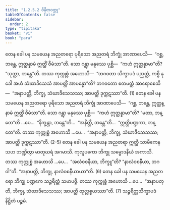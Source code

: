 ```yaml
---
title: "1.2.5.2 ဝိနီတဝတ္ထု"
tableOfContents: false
sidebar:
  order: 2
type: "tipitaka"
basket: "vi"
book: "para"
---
```



<DynamicBreadcrumb />

<Division number="341" book="para">

<Paragraph number="1412" book="para">
တေန ခေါ ပန သမယေန အညတရော ပုရိသော အညတရံ ဘိက္ခုံ အာဏာပေသိ—  “ဂစ္ဆ, ဘန္တေ, ဣတ္ထန္နာမံ ဣတ္ထိံ ဝီမံသာ”တိ. သော ဂန္တွာ မနုဿေ ပုစ္ဆိ—  “ကဟံ ဣတ္ထန္နာမာ”တိ? “သုတ္တာ, ဘန္တေ”တိ. တဿ ကုက္ကုစ္စံ အဟောသိ—  “ဘဂဝတာ သိက္ခာပဒံ ပညတ္တံ, ကစ္စိ နု ခေါ အဟံ သံဃာဒိသေသံ အာပတ္တိံ အာပန္နော”တိ? ဘဂဝတော ဧတမတ္ထံ အာရောစေသိ—  “အနာပတ္တိ, ဘိက္ခု, သံဃာဒိသေသဿ; အာပတ္တိ ဒုက္ကဋဿာ”တိ. (1)
</Paragraph>

<Paragraph number="1413" book="para">
တေန ခေါ ပန သမယေန အညတရော ပုရိသော အညတရံ ဘိက္ခုံ အာဏာပေသိ—  “ဂစ္ဆ, ဘန္တေ, ဣတ္ထန္နာမံ ဣတ္ထိံ ဝီမံသာ”တိ. သော ဂန္တွာ မနုဿေ ပုစ္ဆိ—  “ကဟံ ဣတ္ထန္နာမာ”တိ? “မတာ, ဘန္တေ”တိ …ပေ…  “နိက္ခန္တာ, ဘန္တေ”တိ…  “အနိတ္ထီ, ဘန္တေ”တိ…  “ဣတ္ထိပဏ္ဍကာ, ဘန္တေ”တိ. တဿ ကုက္ကုစ္စံ အဟောသိ …ပေ…  “အနာပတ္တိ, ဘိက္ခု, သံဃာဒိသေသဿ; အာပတ္တိ ဒုက္ကဋဿာ”တိ. (2–5)
</Paragraph>

<Paragraph number="1414" book="para">
တေန ခေါ ပန သမယေန အညတရာ ဣတ္ထီ သာမိကေန သဟ ဘဏ္ဍိတွာ မာတုဃရံ အဂမာသိ. ကုလူပကော ဘိက္ခု သမ္မောဒနီယံ အကာသိ. တဿ ကုက္ကုစ္စံ အဟောသိ …ပေ…  “အလံဝစနီယာ, ဘိက္ခူ”တိ? “နာလံဝစနီယာ, ဘဂဝါ”တိ. “အနာပတ္တိ, ဘိက္ခု, နာလံဝစနီယာယာ”တိ. (6)
</Paragraph>

<Paragraph number="1415" book="para">
တေန ခေါ ပန သမယေန အညတရော ဘိက္ခု ပဏ္ဍကေ သဉ္စရိတ္တံ သမာပဇ္ဇိ. တဿ ကုက္ကုစ္စံ အဟောသိ …ပေ…  “အနာပတ္တိ, ဘိက္ခု, သံဃာဒိသေသဿ; အာပတ္တိ ထုလ္လစ္စယဿာ”တိ. (7)

</Paragraph>
</Division>

<Paragraph number="1416" type="center" book="para">
သဉ္စရိတ္တသိက္ခာပဒံ နိဋ္ဌိတံ ပဉ္စမံ.
</Paragraph>